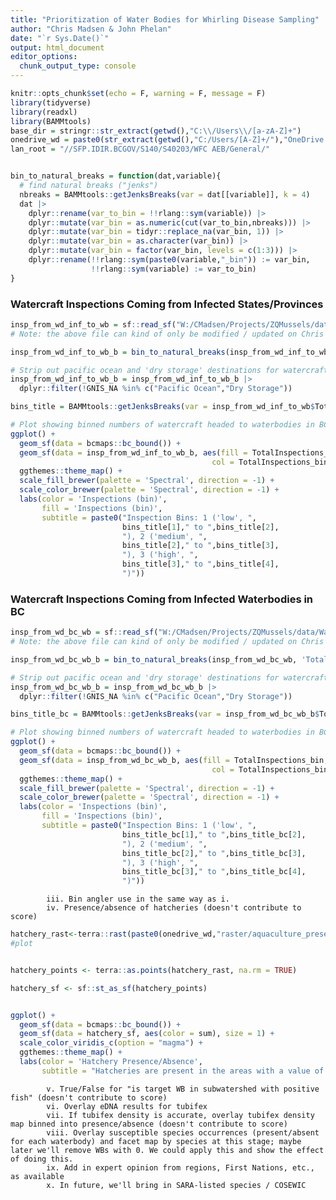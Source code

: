```yaml
---
title: "Prioritization of Water Bodies for Whirling Disease Sampling"
author: "Chris Madsen & John Phelan"
date: "`r Sys.Date()`"
output: html_document
editor_options: 
  chunk_output_type: console
---
```


```r
knitr::opts_chunk$set(echo = F, warning = F, message = F)
library(tidyverse)
library(readxl)
library(BAMMtools)
base_dir = stringr::str_extract(getwd(),"C:\\/Users\\/[a-zA-Z]+")
onedrive_wd = paste0(str_extract(getwd(),"C:/Users/[A-Z]+/"),"OneDrive - Government of BC/data/")
lan_root = "//SFP.IDIR.BCGOV/S140/S40203/WFC AEB/General/"


bin_to_natural_breaks = function(dat,variable){
  # find natural breaks ("jenks")
  nbreaks = BAMMtools::getJenksBreaks(var = dat[[variable]], k = 4)
  dat |> 
    dplyr::rename(var_to_bin = !!rlang::sym(variable)) |> 
    dplyr::mutate(var_bin = as.numeric(cut(var_to_bin,nbreaks))) |> 
    dplyr::mutate(var_bin = tidyr::replace_na(var_bin, 1)) |> 
    dplyr::mutate(var_bin = as.character(var_bin)) |> 
    dplyr::mutate(var_bin = factor(var_bin, levels = c(1:3))) |> 
    dplyr::rename(!!rlang::sym(paste0(variable,"_bin")) := var_bin,
                  !!rlang::sym(variable) := var_to_bin)
}
```

### Watercraft Inspections Coming from Infected States/Provinces

```r
insp_from_wd_inf_to_wb = sf::read_sf("W:/CMadsen/Projects/ZQMussels/data/Waterbodies_with_Inspection_Data_Summaries_all_years_WD_Infected_Areas.gpkg")
# Note: the above file can kind of only be modified / updated on Chris' computer, as it depends on the ZQMussels R project (specifically, it's Options.csv file) and the {imdp} R package... but the output gets saved to Chris' W drive, so that should be accessible for everyone!

insp_from_wd_inf_to_wb_b = bin_to_natural_breaks(insp_from_wd_inf_to_wb, 'TotalInspections')

# Strip out pacific ocean and 'dry storage' destinations for watercraft.
insp_from_wd_inf_to_wb_b = insp_from_wd_inf_to_wb_b |> 
  dplyr::filter(!GNIS_NA %in% c("Pacific Ocean","Dry Storage"))

bins_title = BAMMtools::getJenksBreaks(var = insp_from_wd_inf_to_wb$TotalInspections, k = 4)

# Plot showing binned numbers of watercraft headed to waterbodies in BC from infected states / provinces as well as infected waterbodies in BC.
ggplot() + 
  geom_sf(data = bcmaps::bc_bound()) +
  geom_sf(data = insp_from_wd_inf_to_wb_b, aes(fill = TotalInspections_bin,
                                             col = TotalInspections_bin)) + 
  ggthemes::theme_map() + 
  scale_fill_brewer(palette = 'Spectral', direction = -1) +
  scale_color_brewer(palette = 'Spectral', direction = -1) + 
  labs(color = 'Inspections (bin)',
       fill = 'Inspections (bin)',
       subtitle = paste0("Inspection Bins: 1 ('low', ",
                         bins_title[1]," to ",bins_title[2],
                         "), 2 ('medium', ",
                         bins_title[2]," to ",bins_title[3],
                         "), 3 ('high', ",
                         bins_title[3]," to ",bins_title[4],
                         ")"))
```

### Watercraft Inspections Coming from Infected Waterbodies in BC

```r
insp_from_wd_bc_wb = sf::read_sf("W:/CMadsen/Projects/ZQMussels/data/Waterbodies_with_Inspection_Data_Summaries_all_years_BC_WD_Infected_Waterbodies.gpkg")
# Note: the above file can kind of only be modified / updated on Chris' computer, as it depends on the ZQMussels R project (specifically, it's Options.csv file) and the {imdp} R package... but the output gets saved to Chris' W drive, so that should be accessible for everyone!

insp_from_wd_bc_wb_b = bin_to_natural_breaks(insp_from_wd_bc_wb, 'TotalInspections')

# Strip out pacific ocean and 'dry storage' destinations for watercraft.
insp_from_wd_bc_wb_b = insp_from_wd_bc_wb_b |> 
  dplyr::filter(!GNIS_NA %in% c("Pacific Ocean","Dry Storage"))

bins_title_bc = BAMMtools::getJenksBreaks(var = insp_from_wd_bc_wb_b$TotalInspections, k = 4)

# Plot showing binned numbers of watercraft headed to waterbodies in BC from infected states / provinces as well as infected waterbodies in BC.
ggplot() + 
  geom_sf(data = bcmaps::bc_bound()) +
  geom_sf(data = insp_from_wd_bc_wb_b, aes(fill = TotalInspections_bin,
                                             col = TotalInspections_bin)) + 
  ggthemes::theme_map() + 
  scale_fill_brewer(palette = 'Spectral', direction = -1) +
  scale_color_brewer(palette = 'Spectral', direction = -1) + 
  labs(color = 'Inspections (bin)',
       fill = 'Inspections (bin)',
       subtitle = paste0("Inspection Bins: 1 ('low', ",
                         bins_title_bc[1]," to ",bins_title_bc[2],
                         "), 2 ('medium', ",
                         bins_title_bc[2]," to ",bins_title_bc[3],
                         "), 3 ('high', ",
                         bins_title_bc[3]," to ",bins_title_bc[4],
                         ")"))
```

			iii. Bin angler use in the same way as i.
			iv. Presence/absence of hatcheries (doesn't contribute to score)

```r
hatchery_rast<-terra::rast(paste0(onedrive_wd,"raster/aquaculture_presence_absence_raster.tif"))
#plot


hatchery_points <- terra::as.points(hatchery_rast, na.rm = TRUE)

hatchery_sf <- sf::st_as_sf(hatchery_points)


ggplot() +
  geom_sf(data = bcmaps::bc_bound()) +
  geom_sf(data = hatchery_sf, aes(color = sum), size = 1) +
  scale_color_viridis_c(option = "magma") +
  ggthemes::theme_map() +
  labs(color = 'Hatchery Presence/Absence',
       subtitle = "Hatcheries are present in the areas with a value of 1")

```

			
			
			v. True/False for "is target WB in subwatershed with positive fish" (doesn't contribute to score)
			vi. Overlay eDNA results for tubifex
			vii. If tubifex density is accurate, overlay tubifex density map binned into presence/absence (doesn't contribute to score)
			viii. Overlay susceptible species occurrences (present/absent for each waterbody) and facet map by species at this stage; maybe later we'll remove WBs with 0. We could apply this and show the effect of doing this.
			ix. Add in expert opinion from regions, First Nations, etc., as available
			x. In future, we'll bring in SARA-listed species / COSEWIC
